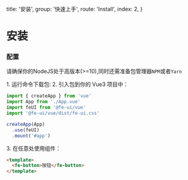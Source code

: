   title: '安装',
  group: '快速上手',
  route: 'Install',
  index: 2,
}

# 安装

### 配置

请确保你的<fe-link href="https://nodejs.org/en/">NodeJS</fe-link>处于高版本(>=10),同时还需准备包管理器`NPM`或者`Yarn`

<fe-spacer />
<fe-dot type="success" />1. 运行命令下载包:
<fe-spacer />
<fe-snippet text="yarn add @fe-ui/vue" width="300px" />
<fe-spacer />
<fe-snippet text="npm install @fe-ui/vue" width="300px" />
<fe-spacer y=".6" />
<fe-dot type="success" />2. 引入包到你的 Vue3 项目中：

```javascript
import { createApp } from 'vue'
import App from './App.vue'
import feUI from '@fe-ui/vue'
import '@fe-ui/vue/dist/fe-ui.css'

createApp(App)
  .use(feUI)
  .mount('#app')
```

<fe-spacer y=".6" />
<fe-dot type="success" />3. 在任意处使用组件：

```html
<template>
  <fe-button>按钮</fe-button>
</template>
```

<fe-spacer y=".6" />
